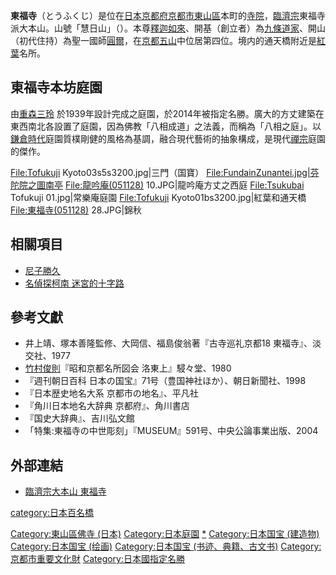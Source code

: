 {{日本寺院
| name = 東福寺
| img = File:TofukujiHondo.jpg
| img_capt = 本堂（佛殿）
| image_width = 260
| nihongo = 東福寺
| hiragana = とうふくじ
| romaji = Tōfuku-ji
| location = [[京都府|京都府]][[京都市|京都市]][[東山區_(日本)|東山區]]<br>本町15-778
| sangou = 慧日山
| section = [[臨濟宗|臨濟宗]]東福寺派大本山
| god = [[釋迦如來|釋迦如來]]
| found_year = [[四條天皇|四條天皇]][[嘉禎|嘉禎]]二年（1236年）
| founder = [[九條道家|九條道家]]（開基）<br>[[圓爾|圓爾]]（開山）
| official_name = 慧日山 東福禪寺
| alias = 
| struct = 
| title = [[京都五山|京都五山]]四位
| cultural_collection = 三門、宋版太平御覽、<br>絹本著色無準師範像 他（國寶）<br>常樂庵、禪堂、偃月橋、<br>絹本著色釋迦三尊像、<br>木造地藏菩薩坐像 他多數（重要文化財）
}}
'''東福寺'''（とうふくじ）是位在[[日本|日本]][[京都府|京都府]][[京都市|京都市]][[東山區_(日本)|東山區]]本町的[[寺院|寺院]]，[[臨濟宗|臨濟宗]]東福寺派大本山。山號「慧日山」（{{lang|ja|えにちさん}}）。本尊[[釋迦如來|釋迦如來]]、開基（創立者）為[[九條道家|九條道家]]、開山（初代住持）為聖一國師[[圓爾|圓爾]]，在[[京都五山|京都五山]]中位居第四位。境内的通天橋附近是[[紅葉|紅葉]]名所。

== 東福寺本坊庭園 ==
由[https://ja.wikipedia.org/wiki/%E9%87%8D%E6%A3%AE%E4%B8%89%E7%8E%B2 重森三玲] {{Wayback|url=https://ja.wikipedia.org/wiki/%E9%87%8D%E6%A3%AE%E4%B8%89%E7%8E%B2 |date=20201207044102 }}於1939年設計完成之庭園，於2014年被指定名勝。廣大的方丈建築在東西南北各設置了庭園，因為佛教「八相成道」之法義，而稱為「八相之庭」。以[[鎌倉時代|鎌倉時代]]庭園質樸剛健的風格為基調，融合現代藝術的抽象構成，是現代[[禪宗|禪宗]]庭園的傑作。

<gallery>
File:Tofukuji Kyoto03s5s3200.jpg|三門（国寶）
File:FundainZunantei.jpg|芬陀院之圖南亭
File:龍吟庵(051128) 10.JPG|龍吟庵方丈之西庭
File:Tsukubai Tofukuji 01.jpg|常樂庵庭園
File:Tofukuji Kyoto01bs3200.jpg|紅葉和通天橋
File:東福寺(051128) 28.JPG|錦秋
</gallery>

== 相關項目 ==
* [[尼子勝久|尼子勝久]]
* [[名偵探柯南_迷宮的十字路|名偵探柯南 迷宮的十字路]]

== 參考文獻 ==
{{refbegin}}
* 井上靖、塚本善隆監修、大岡信、福島俊翁著『古寺巡礼京都18 東福寺』、淡交社、1977
* [[竹村俊則|竹村俊則]]『昭和京都名所図会 洛東上』駸々堂、1980
* 『週刊朝日百科 日本の国宝』71号（豊国神社ほか）、朝日新聞社、1998
* 『日本歴史地名大系 京都市の地名』、平凡社
* 『角川日本地名大辞典 京都府』、角川書店
* 『国史大辞典』、吉川弘文館
* 「特集:東福寺の中世彫刻」『MUSEUM』591号、中央公論事業出版、2004
{{refend}}

== 外部連結 ==
{{Commonscat|Tofukuji}}
* [http://www.tofukuji.jp/ 臨濟宗大本山 東福寺] {{Wayback|url=http://www.tofukuji.jp/ |date=20201129033232 }}

{{日本百名橋}}
{{DEFAULTSORT:Tofukuji}}
[[Category:東山區佛寺_(日本)|Category:東山區佛寺 (日本)]]
[[Category:日本庭園|Category:日本庭園]]
[[category:日本百名橋|category:日本百名橋]]
[[Category:臨濟宗東福寺派佛寺|*]]
[[Category:日本国宝_(建造物)|Category:日本国宝 (建造物)]]
[[Category:日本国宝_(绘画)|Category:日本国宝 (绘画)]]
[[Category:日本国宝_(书迹、典籍、古文书)|Category:日本国宝 (书迹、典籍、古文书)]]
[[Category:京都市重要文化財|Category:京都市重要文化財]]
[[Category:日本國指定名勝|Category:日本國指定名勝]]